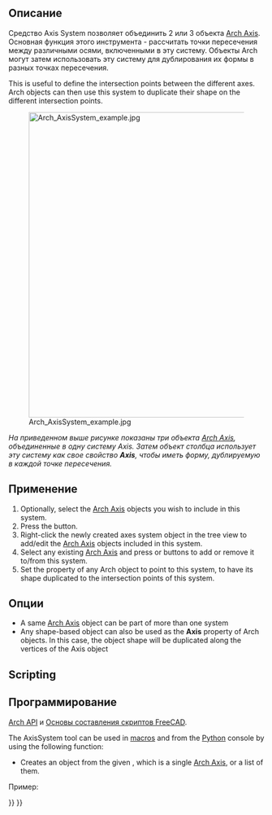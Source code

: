 <languages/>

<div class="mw-translate-fuzzy">
{{Docnav/ru
|[[Arch_Axis/ru|Axis]]
|[[Arch_Grid/ru|Grid]]
|[[Arch_Workbench/ru|Архитектурный верстак "Arch"]]
|IconL=Arch_Axis.svg
|IconR=Arch_Grid.svg
|IconC=Workbench_Arch.svg
}}
</div>

{{VeryImportantMessage|THIS COMMAND IS PART OF THE INTEGRATED [[BIM_Workbench|BIM WORKBENCH]] IN V1.0<br>
This page has been updated for that version.}}

<div class="mw-translate-fuzzy">
{{GuiCommand/ru
|Name/ru=Arch: AxisSystem/Система осей
|Icon=Arch Axis System.svg
|MenuLocation=Arch → Axis System
|Workbenches=[[Arch_Workbench|Arch]]
|SeeAlso=[[Arch Axis|Arch Axis]], [[Arch Grid|Arch Grid]]
}}
</div>

<span id="Description"></span>
==Описание==

<div class="mw-translate-fuzzy">
Средство Axis System позволяет объединить 2 или 3 объекта [[Arch Axis]]. Основная функция этого инструмента - рассчитать точки пересечения между различными осями, включенными в эту систему. Объекты Arch могут затем использовать эту систему для дублирования их формы в разных точках пересечения.
</div>

This is useful to define the intersection points between the different axes. Arch objects can then use this system to duplicate their shape on the different intersection points.

[[Image:Arch AxisSystem example.jpg|600px]]
<div class="mw-translate-fuzzy">
'' На приведенном выше рисунке показаны три объекта [[Arch Axis]], объединенные в одну систему Axis. Затем объект столбца использует эту систему как свое свойство '''Axis''', чтобы иметь форму, дублируемую в каждой точке пересечения. ''
</div>

<span id="Usage"></span>
==Применение==

# Optionally, select the [[Arch_Axis|Arch Axis]] objects you wish to include in this system.
# Press the {{Button|[[Image:Arch_AxisSystem.svg|16px]] [[Arch_AxisSystem|Axis System]]}} button.
# Right-click the newly created axes system object in the tree view to add/edit the [[Arch_Axis|Arch Axis]] objects included in this system.
# Select any existing [[Arch Axis]] and press {{Button|[[Image:Arch_Add.svg|16px]] [[Arch_Add|Add]]}} or {{Button|[[Image:Arch_Remove.svg|16px]] [[Arch_Remove|Remove]]}} buttons to add or remove it to/from this system.
# Set the {{PropertyData|Axis}} property of any Arch object to point to this system, to have its shape duplicated to the intersection points of this system.

<span id="Options"></span>
==Опции==

* A same [[Arch_Axis|Arch Axis]] object can be part of more than one system
* Any shape-based object can also be used as the '''Axis''' property of Arch objects. In this case, the object shape will be duplicated along the vertices of the Axis object

==Scripting==

<div class="mw-translate-fuzzy">
==Программирование==
{{Emphasis|См. так же:}} [[Arch API/ru|Arch API]] и [[FreeCAD Scripting Basics/ru|Основы составления скриптов FreeCAD]].
</div>

The AxisSystem tool can be used in [[Macros|macros]] and from the [[Python|Python]] console by using the following function:
{{Code|code=
AxisSystem = makeAxisSystem(axes, name="Axis System")
}}

* Creates an {{incode|AxisSystem}} object from the given {{incode|axes}}, which is a single [[Arch_Axis|Arch Axis]], or a list of them.

Пример:
{{Code|code=
import Draft, Arch

Axes = Arch.makeAxis(5, 1000)

Axes.ViewObject.LineWidth = 3
Axes.ViewObject.BubbleSize = 200
Axes.ViewObject.FontSize = 150

Axes2 = Arch.makeAxis(6, 500)

Axes2.ViewObject.LineWidth = 2
Axes2.ViewObject.BubbleSize = 200
Axes2.ViewObject.FontSize = 150
Axes2.ViewObject.NumberingStyle = "A,B,C"
FreeCAD.ActiveDocument.recompute()

Axes2.Length = 6000
Draft.rotate(Axes2, -90)
Draft.move(Axes2, FreeCAD.Vector(-1000, 2500, 0))
FreeCAD.ActiveDocument.recompute()

AxisSystem = Arch.makeAxisSystem([Axes, Axes2])

Structure = Arch.makeStructure(length=200, width=200, height=100)
Draft.move(Structure, FreeCAD.Vector(-100, 0, 0))
Structure.Axis = AxisSystem
FreeCAD.ActiveDocument.recompute()
}}


<div class="mw-translate-fuzzy">
{{Docnav/ru
|[[Arch_Axis|Axis]]
|[[Arch_Grid|Grid]]
|[[Arch_Workbench|Arch]]
|IconL=Arch_Axis.svg
|IconC=Workbench_Arch.svg
|IconR=Arch_Grid.svg
}}
</div>

{{BIM_Tools_navi{{#translation:}}}}
{{Userdocnavi{{#translation:}}}}